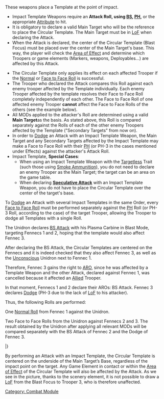 {{n5-section-combat-module}}


These weapons place a Template at the point of impact.

{{css_skillbox |black| IMPACT TEMPLATE WEAPONS |}}
{{Requirements}}
* Impact Template Weapons require an '''Attack Roll, using [[BS]], [[PH]],''' or the appropriate [[Attribute]] to hit.
* It is obligatory to declare a valid Main Target who will be the reference to place the Circular Template. The Main Target must be in [[LoF]] when declaring the Attack.
* When the Attack is declared, the center of the Circular Template (Blast Focus) must be placed over the center of the Main Target's base. This way, the player will check the [[Area of Effect]] and determine which Troopers or game elements (Markers, weapons, Deployables...) are affected by this Attack.

{{effects}}
* The Circular Template only applies its effect on each affected Trooper if the [[Normal Roll|Normal]] or [[Face to Face Roll]] is successful.
* The Trooper who declared the Attack compares this Roll against each enemy trooper affected by the Template individually. Each enemy Trooper affected by the template resolves their Face to Face Roll completely independently of each other. The Face to Face Roll of one affected enemy Trooper '''cannot''' affect the Face to Face Rolls of the others (see the example below).
* All MODs applied to the attacker's Roll are determined using a valid '''Main Target '''as the basis. As stated above, this Roll is compared separately against the Rolls of each of the other enemy Troopers affected by the Template ("Secondary Targets" from now on).
* In order to [[Dodge]] an Attack with an Impact Template Weapon, the Main Target and any Secondary Targets affected by the Impact Template may make a Face to Face Roll with their [[PH]] (or PH-3 in the cases mentioned under Effects) against the attacker's Attack Roll.
* Impact Template, '''Special Cases''':
** When using an Impact Template Weapon with the [[Targetless]] Trait (such those using [[Smoke Ammunition]]), you do not need to declare an enemy Trooper as the Main Target; the target can be an area on the game table.
** When declaring '''[[Speculative Attack]]''' with an Impact Template Weapon, you do not have to place the Circular Template over the center of the target's base.
{{css_skillbox-end}}


{{important-start}}
To [[Dodge]] an Attack with several Impact Templates in the same Order, every [[Face to Face Roll]] must be performed separately against the [[PH]] Roll (or PH-3 Roll, according to the case) of the target Trooper, allowing the Trooper to dodge all Templates with a single Roll.
{{important-end}}


{{greybox-start | Example of Impact Template Weapon. Targets React with BS Attack and Dodge Without LoF. Shot Cancelled. }}
{{image | name=n5/eng-impact-template-example-1.jpg | style= fullborder }}
The Unidron declares [[BS Attack]] with his Plasma Carbine in Blast Mode, targeting Fennecs 1 and 2, hoping that the template would also affect Fennec 3.

After declaring the BS Attack, the Circular Templates are centered on the Fennecs and it is indeed checked that they also affect Fennec 3, as well as the [[Unconscious]] Unidron next to Fennec 1.

Therefore, Fennec 3 gains the right to [[ARO]], since he was affected by a Template Weapon and the other Attack, declared against Fennec 1, was cancelled because it affected an [[Allied]] Trooper.

In that moment, Fennecs 1 and 2 declare their AROs: BS Attack. Fennec 3 declares [[Dodge]] (PH-3 due to the lack of [[LoF]] to his attacker).

Thus, the following Rolls are performed:

One [[Normal Roll]] from Fennec 1 against the Unidron.

Two Face to Face Rolls from the Unidron against Fennecs 2 and 3. The result obtained by the Unidron after applying all relevant MODs will be compared separately with the BS Attack of Fennec 2 and the Dodge of Fennec 3.
{{greybox-end}}


{{greybox-start | Impact Template: Area of Effect, Blast Focus, and Scenery}}
{{image | name=n5/eng-templates-impact-scenery.jpg | style=fullborder }}
{{n5_weapon_single}}
{{n5_weaponrow|Grenades|+3|-3|--|--|--|--|--|7|1|N|ARM|1|[[Speculative Attack]], [[BS Weapon (PH)]], [[Impact Template (Circular)]]}}
|}

By performing an Attack with an Impact Template, the Circular Template is centered on the underside of the Main Target’s Base, regardless of the impact point on the target. Any Game Element in contact or within the [[Area of Effect]] of the Circular Template will also be affected by the Attack. As we see in the picture, thanks to the scenery element, it is not possible to draw a [[LoF]] from the Blast Focus to Trooper 3, who is therefore unaffected.
{{greybox-end}}



{{n5-section-combat-module}}



[[Category: Combat Module]]
